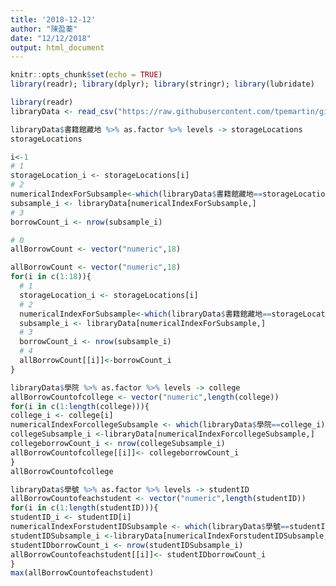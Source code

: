 ```yaml
---
title: '2018-12-12'
author: "陳盈蓁"
date: "12/12/2018"
output: html_document
---
```


```r
knitr::opts_chunk$set(echo = TRUE)
library(readr); library(dplyr); library(stringr); library(lubridate)
```

```r
library(readr)
libraryData <- read_csv("https://raw.githubusercontent.com/tpemartin/github-data/master/library100_102.csv")
```

```r
libraryData$書籍館藏地 %>% as.factor %>% levels -> storageLocations
storageLocations
```

```r
i<-1
# 1
storageLocation_i <- storageLocations[i] 
# 2
numericalIndexForSubsample<-which(libraryData$書籍館藏地==storageLocation_i)
subsample_i <- libraryData[numericalIndexForSubsample,]
# 3
borrowCount_i <- nrow(subsample_i)
```

```r
# 0
allBorrowCount <- vector("numeric",18)
```

```r
allBorrowCount <- vector("numeric",18)
for(i in c(1:18)){
  # 1
  storageLocation_i <- storageLocations[i] 
  # 2
  numericalIndexForSubsample<-which(libraryData$書籍館藏地==storageLocation_i)
  subsample_i <- libraryData[numericalIndexForSubsample,]
  # 3
  borrowCount_i <- nrow(subsample_i)
  # 4
  allBorrowCount[[i]]<-borrowCount_i
}
```

```r
libraryData$學院 %>% as.factor %>% levels -> college
allBorrowCountofcollege <- vector("numeric",length(college))
for(i in c(1:length(college))){
college_i <- college[i]
numericalIndexForcollegeSubsample <- which(libraryData$學院==college_i)
collegeSubsample_i <-libraryData[numericalIndexForcollegeSubsample,]
collegeborrowCount_i <- nrow(collegeSubsample_i)
allBorrowCountofcollege[[i]]<- collegeborrowCount_i
}
allBorrowCountofcollege
```

```r
libraryData$學號 %>% as.factor %>% levels -> studentID
allBorrowCountofeachstudent <- vector("numeric",length(studentID))
for(i in c(1:length(studentID))){
studentID_i <- studentID[i]
numericalIndexForstudentIDSubsample <- which(libraryData$學號==studentID_i)
studentIDSubsample_i <-libraryData[numericalIndexForstudentIDSubsample,]
studentIDborrowCount_i <- nrow(studentIDSubsample_i)
allBorrowCountofeachstudent[[i]]<- studentIDborrowCount_i
}
max(allBorrowCountofeachstudent)
```




